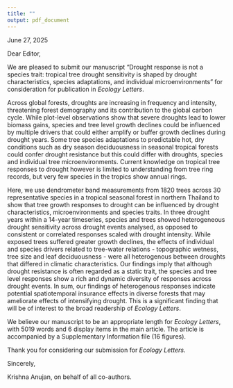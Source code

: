 ```yaml
---
title: ""
output: pdf_document
---
```


June 27, 2025
\newline
\newline

Dear Editor,

We are pleased to submit our manuscript “Drought response is not a species trait: tropical tree drought sensitivity is shaped by drought characteristics, species adaptations, and individual microenvironments” for consideration for publication in
*Ecology Letters*.

Across global forests, droughts are increasing in frequency and intensity, threatening forest demography and its contribution to the global carbon cycle. 
While plot-level observations show that severe droughts lead to lower biomass gains, species and tree level growth declines could be influenced by multiple drivers that could either amplify or buffer growth declines during drought years. 
Some tree species adaptations to predictable
hot, dry conditions such as dry season deciduousness in seasonal tropical forests could confer drought resistance but this could differ with droughts, species and individual tree microenvironments. 
Current knowledge on tropical tree responses to drought however is limited to understanding from tree ring records, but very few species in the tropics show annual rings.

Here, we use dendrometer band measurements from 1820 trees across 30 representative species in a tropical seasonal forest in northern Thailand to show that tree growth responses to drought can be influenced by drought characteristics, microenvironments and species traits. 
In three drought years within a 14-year timeseries, species and trees showed heterogeneous drought sensitivity across drought events analysed, as opposed to consistent or correlated responses scaled with drought intensity. 
While exposed trees suffered greater growth declines, the effects of individual and species drivers related to tree-water relations - topographic wetness, tree size and leaf deciduousness - were all heterogenous between droughts that differed in climatic characteristics. 
Our findings imply that although drought resistance is often regarded as a static trait, the species and tree level responses show a rich and dynamic diversity of responses across drought events. 
In sum, our findings of heterogenous responses indicate potential spatiotemporal insurance effects in diverse forests that may ameliorate effects of intensifying drought. This is a significant finding that will be of interest to the broad readership of *Ecology Letters*.  

We believe our manuscript to be an appropriate length for *Ecology Letters*, with 5019 words and 6 display items in the main article. The article is accompanied by a Supplementary Information file (16 figures).

Thank you for considering our submission for *Ecology Letters*.  

Sincerely,
\newline
\newline
    
Krishna Anujan, on behalf of all co-authors.
